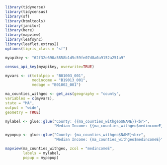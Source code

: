 ```r
library(tidyverse)
library(tidycensus)
library(sf)
library(htmltools)
library(janitor)
library(here)
library(mapview)
library(leafsync)
library(leaflet.extras2)
options(tigris_class = "sf")

myapikey <- "62f32e690a5858b1d5c59fe07d8a0a9152a251a9"

census_api_key(myapikey, overwrite=TRUE)

myvars <- c(totalpop = "B01003_001",
            medincome = "B19013_001",
            medage = "B01002_001")

ma_counties_withgeo <- get_acs(geography = "county",
variables = c(myvars),
state = "MA",
output = "wide",
geometry = TRUE)

mylabel <- glue::glue("County: {{ma_counties_withgeo$NAME}}<br>",
                      "Median Income: {{ma_counties_withgeo$medincomeE}}")

mypopup <- glue::glue("County: {ma_counties_withgeo$NAME}<br>",
                      "Median Income: {ma_counties_withgeo$medincomeE}")

mapview(ma_counties_withgeo, zcol = "medincomeE",
        labels = mylabel,
        popup = mypopup)
      

```
